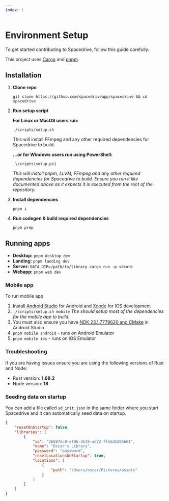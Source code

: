 ```yaml
---
index: 1
---
```


# Environment Setup

To get started contributing to Spacedrive, follow this guide carefully.

This project uses [Cargo](https://doc.rust-lang.org/cargo/getting-started/installation.html) and [pnpm](https://pnpm.io/installation).

## Installation

1. **Clone repo**
   ```shell
   git clone https://github.com/spacedriveapp/spacedrive && cd spacedrive
   ```
2. **Run setup script**

   **For Linux or MacOS users run:**

   ```shell
   ./scripts/setup.sh
   ```

   This will install FFmpeg and any other required dependencies for Spacedrive to build.

   **...or for Windows users run using PowerShell:**

   ```shell
   .\scripts\setup.ps1
   ```

   _This will install pnpm, LLVM, FFmpeg and any other required dependencies for Spacedrive to build. Ensure you run it like documented above as it expects it is executed from the root of the repository._

3. **Install dependencies**
   ```shell
   pnpm i
   ```
4. **Run codegen & build required dependencies**
   ```shell
   pnpm prep
   ```

## Running apps

- **Desktop:** `pnpm desktop dev`
- **Landing:** `pnpm landing dev`
- **Server:** `DATA_DIR=/path/to/library cargo run -p sdcore`
- **Webapp:** `pnpm web dev`

<Notice
	type="note"
	text="When changing branches, make sure to run `pnpm prep` command right after. This ensures all the codegen is up to date."
/>

### Mobile app

To run mobile app

1. Install [Android Studio](https://developer.android.com/studio) for Android and [Xcode](https://apps.apple.com/au/app/xcode/id497799835) for IOS development
2. `./scripts/setup.sh mobile`
   _The should setup most of the dependencies for the mobile app to build._
3. You must also ensure you have [NDK 23.1.7779620 and CMake](https://developer.android.com/studio/projects/install-ndk#default-version) in Android Studio
4. `pnpm mobile android` - runs on Android Emulator
5. `pnpm mobile ios` - runs on iOS Emulator

### Troubleshooting

If you are having issues ensure you are using the following versions of Rust and Node:

- Rust version: **1.68.2**
- Node version: **18**

### Seeding data on startup

<Notice
	type="note"
	text="You may loose data if your using this feature so please be careful! This only works on development builds for this reason."
/>

You can add a file called `sd_init.json` in the same folder where you start Spacedrive and it can automatically seed data on startup.

```json
{
	"resetOnStartup": false,
	"libraries": [
		{
			"id": "26697dc0-ef06-4b39-ad72-ffe5d5205b61",
			"name": "Oscar's Library",
			"password": "password",
			"resetLocationsOnStartup": true,
			"locations": [
				{
					"path": "/Users/oscar/Pictures/assets"
				}
			]
		}
	]
}
```
